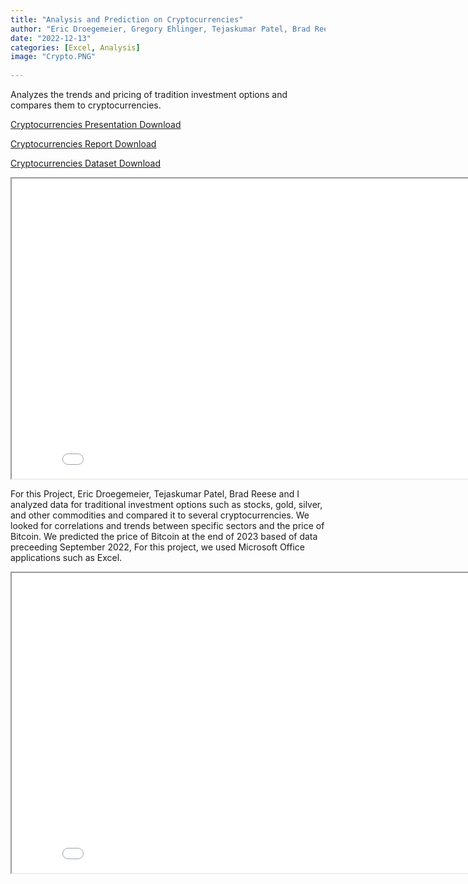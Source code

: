 ```yaml
---
title: "Analysis and Prediction on Cryptocurrencies"
author: "Eric Droegemeier, Gregory Ehlinger, Tejaskumar Patel, Brad Reese"
date: "2022-12-13"
categories: [Excel, Analysis]
image: "Crypto.PNG"
    
---
```


Analyzes the trends and pricing of tradition investment options and compares them to cryptocurrencies.

<a href="CURRENT Copy of Final Presentation ADTA 5130.pptx" download="CURRENT Copy of Final Presentation ADTA 5130.pptx" class="download-btn">Cryptocurrencies Presentation Download</a>

<a href="ADTA 5130 Group D Final Report.docx" download="ADTA 5130 Group D Final Report.docx" class="download-btn">Cryptocurrencies Report Download</a>

<a href="Code.xlsx" download="Code.xlsx" class="download-btn">Cryptocurrencies Dataset Download</a>

<iframe
  width="850"
  height="480"
  src="Crypto.PNG">
</iframe>
 
For this Project, Eric Droegemeier, Tejaskumar Patel, Brad Reese and I analyzed data for traditional investment options such as stocks, gold, silver, and other commodities and compared it to several cryptocurrencies. We looked for correlations and trends between specific sectors and the price of Bitcoin. We predicted the price of Bitcoin at the end of 2023 based of data preceeding September 2022, For this project, we used Microsoft Office applications such as Excel.

<iframe
  width="850"
  height="480"
  src="Bitcoin23.PNG">
</iframe>